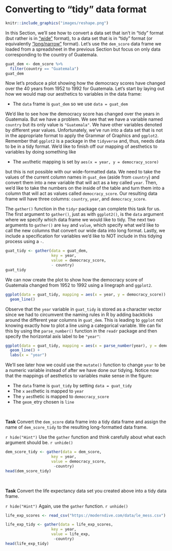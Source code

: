 # Converting to "tidy" data format {-}

```r
knitr::include_graphics("images/reshape.png")
```

In this Section, we'll see how to convert a data set that isn't in "tidy" format (but rather is in ["wide"](https://en.wikipedia.org/wiki/Wide_and_narrow_data) format), to a data set that is in "tidy" format (or equivalently ["long/narrow"](https://en.wikipedia.org/wiki/Wide_and_narrow_data#Narrow) format). Let's use the `dem_score` data frame we loaded from a spreadsheet in the previous Section but focus on only data corresponding to the country of Guatemala.

```r
guat_dem <- dem_score %>% 
  filter(country == "Guatemala")  
guat_dem
```

Now let's produce a plot showing how the democracy scores have changed over the 40 years from 1952 to 1992 for Guatemala.  Let's start by laying out how we would map our aesthetics to variables in the data frame:

- The `data` frame is `guat_dem` so we use `data = guat_dem`

We'd like to see how the democracy score has changed over the years in Guatemala.  But we have a problem.  We see that we have a variable named `country` but its only value is `"Guatemala"`.  We have other variables denoted by different year values.  Unfortunately, we've run into a data set that is not in the appropriate format to apply the Grammar of Graphics and `ggplot2`.  Remember that `ggplot2` is a package in the `tidyverse` and, thus, needs data to be in a tidy format.  We'd like to finish off our mapping of aesthetics to variables by doing something like 

- The `aes`thetic mapping is set by `aes(x = year, y = democracy_score)`

but this is not possible with our wide-formatted data. We need to take the values of the current column names in `guat_dem` (aside from `country`) and convert them into a new variable that will act as a key called `year`.  Then, we'd like to take the numbers on the inside of the table and turn them into a column that will act as values called `democracy_score`.  Our resulting data frame will have three columns:  `country`, `year`, and `democracy_score`.

The `gather()` function in the `tidyr` package can complete this task for us.  The first argument to `gather()`, just as with `ggplot2()`, is the `data` argument where we specify which data frame we would like to tidy.  The next two arguments to `gather()` are `key` and `value`, which specify what we'd like to call the new columns that convert our wide data into long format.  Lastly, we include a specification for variables we'd like to NOT include in this tidying process using a `-`.

```r
guat_tidy <- gather(data = guat_dem, 
                    key = year,
                    value = democracy_score,
                    - country) 
guat_tidy
```

We can now create the plot to show how the democracy score of Guatemala changed from 1952 to 1992 using a linegraph and `ggplot2`.

```r
ggplot(data = guat_tidy, mapping = aes(x = year, y = democracy_score)) +
  geom_line()
```

Observe that the `year` variable in `guat_tidy` is stored as a character vector since we had to circumvent the naming rules in R by adding backticks around the different year columns in `guat_dem`.  This is leading to `ggplot` not knowing exactly how to plot a line using a categorical variable.  We can fix this by using the `parse_number()` function in the `readr` package and then specify the horizontal axis label to be `"year"`:

```r
ggplot(data = guat_tidy, mapping = aes(x = parse_number(year), y = democracy_score)) +
  geom_line() +
  labs(x = "year")
```

We'll see later how we could use the `mutate()` function to change `year` to be a numeric variable instead of after we have done our tidying.  Notice now that the mappings of aesthetics to variables make sense in the figure:

- The `data` frame is `guat_tidy` by setting `data = guat_tidy`
- The `x` `aes`thetic is mapped to `year`
- The `y` `aes`thetic is mapped to `democracy_score`
- The `geom_`etry chosen is `line`

<br>

**Task**
Convert the `dem_score` data frame into a tidy data frame and assign the name of `dem_score_tidy` to the resulting long-formatted data frame.

`r hide("Hint")`
Use the `gather` function and think carefully about what each argument should be.
`r unhide()`

```r
dem_score_tidy <- gather(data = dem_score, 
                    key = year,
                    value = democracy_score,
                     -country) 
head(dem_score_tidy)
```

<br>

**Task**
Convert the life expectancy data set you created above into a tidy data frame.

`r hide("Hint")`
Again, use the `gather` function.
`r unhide()`

```r
life_exp_scores <- read_csv("https://moderndive.com/data/le_mess.csv")

life_exp_tidy <- gather(data = life_exp_scores, 
                    key = year,
                    value = life_exp,
                     -country) 
head(life_exp_tidy)
```

<br>
<br>

